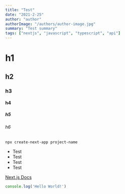 ```yaml
---
title: "Test"
date: "2021-2-25"
author: "author"
authorImage: "/authors/author-image.jpg"
summary: "Test summary"
tags: ["nextjs", "javascript", "typescript", "api"]
---
```


# h1

## h2

### h3

#### h4

##### h5

###### h6

`npx create-next-app project-name`

- Test
- Test
- Test
- Test

[Next.js Docs](https://nextjs.org/docs)

```js:index.js
console.log('Hello World!')
```
